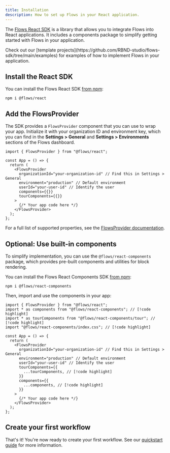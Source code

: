 ```yaml
---
title: Installation
description: How to set up Flows in your React application.
---
```



The [Flows React SDK](https://www.npmjs.com/package/@flows/react) is a library that allows you to integrate Flows into React applications. It includes a components package to simplify getting started with Flows in your application.

<Callout>
  Check out our [template projects](https://github.com/RBND-studio/flows-sdk/tree/main/examples) for
  examples of how to implement Flows in your application.
</Callout>

<Steps>

<Step>

## Install the React SDK

You can install the Flows React SDK [from npm](https://www.npmjs.com/package/@flows/react):

```package-install
npm i @flows/react
```

</Step>

<Step>

## Add the FlowsProvider

The SDK provides a `FlowsProvider` component that you can use to wrap your app. Initialize it with your organization ID and environment key, which you can find in the **Settings > General** and **Settings > Environments** sections of the Flows dashboard.

```tsx title="layout.tsx"
import { FlowsProvider } from "@flows/react";

const App = () => {
  return (
    <FlowsProvider
      organizationId="your-organization-id" // Find this in Settings > General
      environment="production" // Default environment
      userId="your-user-id" // Identify the user
      components={{}}
      tourComponents={{}}
    >
      {/* Your app code here */}
    </FlowsProvider>
  );
};
```

For a full list of supported properties, see the [FlowsProvider documentation](/react/reference#flowsprovider).

</Step>

<Step>

## Optional: Use built-in components

To simplify implementation, you can use the `@flows/react-components` package, which provides pre-built components and utilities for block rendering.

You can install the Flows React Components SDK [from npm](https://www.npmjs.com/package/@flows/react-components):

```package-install
npm i @flows/react-components
```

Then, import and use the components in your app:

```tsx title="layout.tsx"
import { FlowsProvider } from "@flows/react";
import * as components from "@flows/react-components"; // [!code highlight]
import * as tourComponents from "@flows/react-components/tour"; // [!code highlight]
import "@flows/react-components/index.css"; // [!code highlight]

const App = () => {
  return (
    <FlowsProvider
      organizationId="your-organization-id" // Find this in Settings > General
      environment="production" // Default environment
      userId="your-user-id" // Identify the user
      tourComponents={{
        ...tourComponents, // [!code highlight]
      }}
      components={{
        ...components, // [!code highlight]
      }}
    >
      {/* Your app code here */}
    </FlowsProvider>
  );
};
```

</Step>

<Step>

## Create your first workflow

That's it! You're now ready to create your first workflow. See our [quickstart guide](/quickstart) for more information.

</Step>

</Steps>
